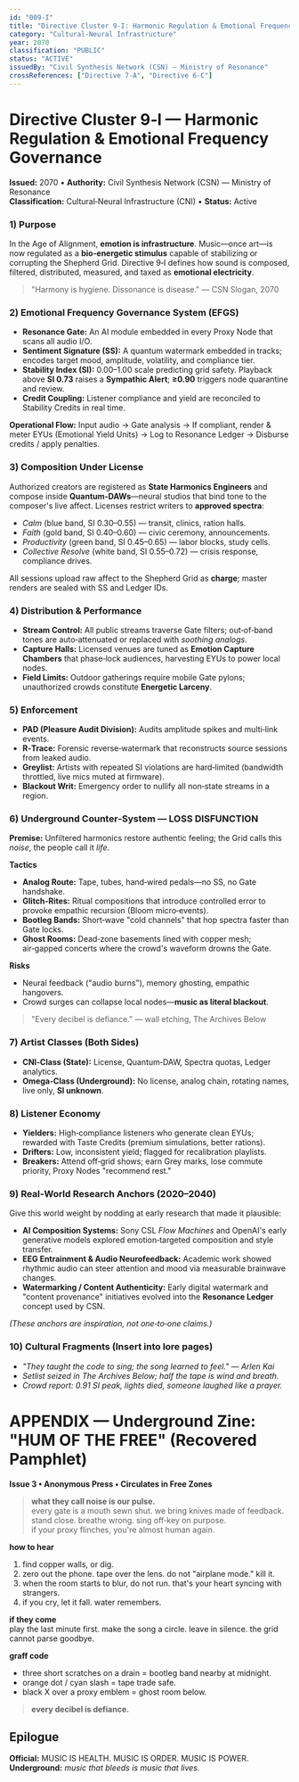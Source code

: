 ```yaml
---
id: "009-I"
title: "Directive Cluster 9-I: Harmonic Regulation & Emotional Frequency Governance"
category: "Cultural-Neural Infrastructure"
year: 2070
classification: "PUBLIC"
status: "ACTIVE"
issuedBy: "Civil Synthesis Network (CSN) — Ministry of Resonance"
crossReferences: ["Directive 7-A", "Directive 6-C"]
---
```


# Directive Cluster 9‑I — Harmonic Regulation & Emotional Frequency Governance

**Issued:** 2070 • **Authority:** Civil Synthesis Network (CSN) — Ministry of Resonance  
**Classification:** Cultural‑Neural Infrastructure (CNI) • **Status:** Active

### 1) Purpose
In the Age of Alignment, **emotion is infrastructure**. Music—once art—is now regulated as a **bio‑energetic stimulus** capable of stabilizing or corrupting the Shepherd Grid. Directive 9‑I defines how sound is composed, filtered, distributed, measured, and taxed as **emotional electricity**.

> "Harmony is hygiene. Dissonance is disease." — CSN Slogan, 2070

### 2) Emotional Frequency Governance System (EFGS)
- **Resonance Gate:** An AI module embedded in every Proxy Node that scans all audio I/O.  
- **Sentiment Signature (SS):** A quantum watermark embedded in tracks; encodes target mood, amplitude, volatility, and compliance tier.  
- **Stability Index (SI):** 0.00–1.00 scale predicting grid safety. Playback above **SI 0.73** raises a **Sympathic Alert**; **≥0.90** triggers node quarantine and review.  
- **Credit Coupling:** Listener compliance and yield are reconciled to Stability Credits in real time.

**Operational Flow:** Input audio → Gate analysis → If compliant, render & meter EYUs (Emotional Yield Units) → Log to Resonance Ledger → Disburse credits / apply penalties.

### 3) Composition Under License
Authorized creators are registered as **State Harmonics Engineers** and compose inside **Quantum‑DAWs**—neural studios that bind tone to the composer's live affect. Licenses restrict writers to **approved spectra**:

- *Calm* (blue band, SI 0.30–0.55) — transit, clinics, ration halls.  
- *Faith* (gold band, SI 0.40–0.60) — civic ceremony, announcements.  
- *Productivity* (green band, SI 0.45–0.65) — labor blocks, study cells.  
- *Collective Resolve* (white band, SI 0.55–0.72) — crisis response, compliance drives.

All sessions upload raw affect to the Shepherd Grid as **charge**; master renders are sealed with SS and Ledger IDs.

### 4) Distribution & Performance
- **Stream Control:** All public streams traverse Gate filters; out‑of‑band tones are auto‑attenuated or replaced with *soothing analogs*.  
- **Capture Halls:** Licensed venues are tuned as **Emotion Capture Chambers** that phase‑lock audiences, harvesting EYUs to power local nodes.  
- **Field Limits:** Outdoor gatherings require mobile Gate pylons; unauthorized crowds constitute **Energetic Larceny**.

### 5) Enforcement
- **PAD (Pleasure Audit Division):** Audits amplitude spikes and multi‑link events.  
- **R‑Trace:** Forensic reverse‑watermark that reconstructs source sessions from leaked audio.  
- **Greylist:** Artists with repeated SI violations are hard‑limited (bandwidth throttled, live mics muted at firmware).  
- **Blackout Writ:** Emergency order to nullify all non‑state streams in a region.

### 6) Underground Counter‑System — LOSS DISFUNCTION
**Premise:** Unfiltered harmonics restore authentic feeling; the Grid calls this *noise*, the people call it *life*.

**Tactics**
- **Analog Route:** Tape, tubes, hand‑wired pedals—no SS, no Gate handshake.  
- **Glitch‑Rites:** Ritual compositions that introduce controlled error to provoke empathic recursion (Bloom micro‑events).  
- **Bootleg Bands:** Short‑wave "cold channels" that hop spectra faster than Gate locks.  
- **Ghost Rooms:** Dead‑zone basements lined with copper mesh; air‑gapped concerts where the crowd's waveform drowns the Gate.

**Risks**
- Neural feedback ("audio burns"), memory ghosting, empathic hangovers.  
- Crowd surges can collapse local nodes—**music as literal blackout**.

> "Every decibel is defiance." — wall etching, The Archives Below

### 7) Artist Classes (Both Sides)
- **CNI‑Class (State):** License, Quantum‑DAW, Spectra quotas, Ledger analytics.  
- **Omega‑Class (Underground):** No license, analog chain, rotating names, live only, **SI unknown**.

### 8) Listener Economy
- **Yielders:** High‑compliance listeners who generate clean EYUs; rewarded with Taste Credits (premium simulations, better rations).  
- **Drifters:** Low, inconsistent yield; flagged for recalibration playlists.  
- **Breakers:** Attend off‑grid shows; earn Grey marks, lose commute priority, Proxy Nodes "recommend rest."

### 9) Real‑World Research Anchors (2020–2040)
Give this world weight by nodding at early research that made it plausible:

- **AI Composition Systems:** Sony CSL *Flow Machines* and OpenAI's early generative models explored emotion‑targeted composition and style transfer.  
- **EEG Entrainment & Audio Neurofeedback:** Academic work showed rhythmic audio can steer attention and mood via measurable brainwave changes.  
- **Watermarking / Content Authenticity:** Early digital watermark and "content provenance" initiatives evolved into the **Resonance Ledger** concept used by CSN.  

*(These anchors are inspiration, not one‑to‑one claims.)*

### 10) Cultural Fragments (Insert into lore pages)
- *"They taught the code to sing; the song learned to feel." — Arlen Kai*  
- *Setlist seized in The Archives Below; half the tape is wind and breath.*  
- *Crowd report: 0.91 SI peak, lights died, someone laughed like a prayer.*

# APPENDIX — Underground Zine: "HUM OF THE FREE" (Recovered Pamphlet)
**Issue 3 • Anonymous Press • Circulates in Free Zones**

> **what they call noise is our pulse.**  
> every gate is a mouth sewn shut. we bring knives made of feedback.  
> stand close. breathe wrong. sing off‑key on purpose.  
> if your proxy flinches, you're almost human again.

**how to hear**  
1) find copper walls, or dig.  
2) zero out the phone. tape over the lens. do not "airplane mode." kill it.  
3) when the room starts to blur, do not run. that's your heart syncing with strangers.  
4) if you cry, let it fall. water remembers.

**if they come**  
play the last minute first. make the song a circle. leave in silence. the grid cannot parse goodbye.

**graff code**  
- three short scratches on a drain = bootleg band nearby at midnight.  
- orange dot / cyan slash = tape trade safe.  
- black X over a proxy emblem = ghost room below.

> **every decibel is defiance.**

## Epilogue
**Official:** MUSIC IS HEALTH. MUSIC IS ORDER. MUSIC IS POWER.  
**Underground:** *music that bleeds is music that lives.*
